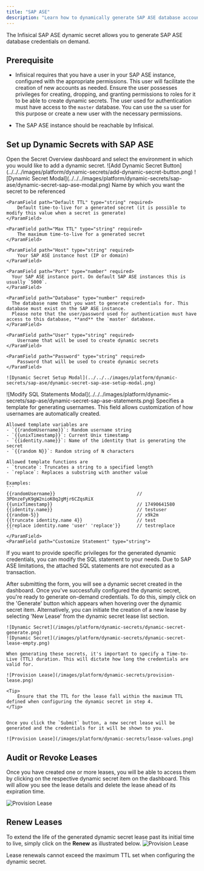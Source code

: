 ```yaml
---
title: "SAP ASE"
description: "Learn how to dynamically generate SAP ASE database account credentials."
---
```


The Infisical SAP ASE dynamic secret allows you to generate SAP ASE database credentials on demand.

## Prerequisite

- Infisical requires that you have a user in your SAP ASE instance, configured with the appropriate permissions. This user will facilitate the creation of new accounts as needed.
  Ensure the user possesses privileges for creating, dropping, and granting permissions to roles for it to be able to create dynamic secrets.
  The user used for authentication must have access to the `master` database. You can use the `sa` user for this purpose or create a new user with the necessary permissions.

- The SAP ASE instance should be reachable by Infisical.

## Set up Dynamic Secrets with SAP ASE

<Steps>
  <Step title="Open Secret Overview Dashboard">
	Open the Secret Overview dashboard and select the environment in which you would like to add a dynamic secret.
  </Step>
  <Step title="Click on the 'Add Dynamic Secret' button">
	![Add Dynamic Secret Button](../../../images/platform/dynamic-secrets/add-dynamic-secret-button.png)
  </Step>
  <Step title="Select SAP ASE">
	![Dynamic Secret Modal](../../../images/platform/dynamic-secrets/sap-ase/dynamic-secret-sap-ase-modal.png)
  </Step>
  <Step title="Provide the inputs for dynamic secret parameters">
	<ParamField path="Secret Name" type="string" required>
		Name by which you want the secret to be referenced
	</ParamField>

    <ParamField path="Default TTL" type="string" required>
    	Default time-to-live for a generated secret (it is possible to modify this value when a secret is generate)
    </ParamField>

    <ParamField path="Max TTL" type="string" required>
    	The maximum time-to-live for a generated secret
    </ParamField>

    <ParamField path="Host" type="string" required>
    	Your SAP ASE instance host (IP or domain)
    </ParamField>

    <ParamField path="Port" type="number" required>
      Your SAP ASE instance port. On default SAP ASE instances this is usually `5000`.
    </ParamField>

    <ParamField path="Database" type="number" required>
      The database name that you want to generate credentials for. This database must exist on the SAP ASE instance.
      Please note that the user/password used for authentication must have access to this database, **and** the `master` database.
    </ParamField>

    <ParamField path="User" type="string" required>
    	Username that will be used to create dynamic secrets
    </ParamField>

    <ParamField path="Password" type="string" required>
    	Password that will be used to create dynamic secrets
    </ParamField>

    ![Dynamic Secret Setup Modal](../../../images/platform/dynamic-secrets/sap-ase/dynamic-secret-sap-ase-setup-modal.png)

  </Step>
  <Step title="(Optional) Modify SAP SQL Statements">
    ![Modify SQL Statements Modal](../../../images/platform/dynamic-secrets/sap-ase/dynamic-secret-sap-ase-statements.png)
<ParamField path="Username Template" type="string" default="{{randomUsername}}">
    Specifies a template for generating usernames. This field allows customization of how usernames are automatically created.

    Allowed template variables are
    - `{{randomUsername}}`: Random username string
    - `{{unixTimestamp}}`: Current Unix timestamp
    - `{{identity.name}}`: Name of the identity that is generating the secret
    - `{{random N}}`: Random string of N characters

    Allowed template functions are
    - `truncate`: Truncates a string to a specified length
    - `replace`: Replaces a substring with another value

    Examples:
    ```
    {{randomUsername}}                              // 3POnzeFyK9gW2nioK0q2gMjr6CZqsRiX
    {{unixTimestamp}}                               // 17490641580
    {{identity.name}}                               // testuser
    {{random-5}}                                    // x9k2m
    {{truncate identity.name 4}}                    // test
    {{replace identity.name 'user' 'replace'}}      // testreplace
    ```
	</ParamField>
    <ParamField path="Customize Statement" type="string">

If you want to provide specific privileges for the generated dynamic credentials, you can modify the SQL statement to your needs.
<Warning>
Due to SAP ASE limitations, the attached SQL statements are not executed as a transaction.
</Warning>
</ParamField>

  </Step>
  <Step title="Click 'Submit'">
  	After submitting the form, you will see a dynamic secret created in the dashboard.
  </Step>
  <Step title="Generate dynamic secrets">
	Once you've successfully configured the dynamic secret, you're ready to generate on-demand credentials.
	To do this, simply click on the 'Generate' button which appears when hovering over the dynamic secret item.
	Alternatively, you can initiate the creation of a new lease by selecting 'New Lease' from the dynamic secret lease list section.

    ![Dynamic Secret](/images/platform/dynamic-secrets/dynamic-secret-generate.png)
    ![Dynamic Secret](/images/platform/dynamic-secrets/dynamic-secret-lease-empty.png)

    When generating these secrets, it's important to specify a Time-to-Live (TTL) duration. This will dictate how long the credentials are valid for.

    ![Provision Lease](/images/platform/dynamic-secrets/provision-lease.png)

    <Tip>
    	Ensure that the TTL for the lease fall within the maximum TTL defined when configuring the dynamic secret in step 4.
    </Tip>


    Once you click the `Submit` button, a new secret lease will be generated and the credentials for it will be shown to you.

    ![Provision Lease](/images/platform/dynamic-secrets/lease-values.png)

  </Step>
</Steps>

## Audit or Revoke Leases

Once you have created one or more leases, you will be able to access them by clicking on the respective dynamic secret item on the dashboard.
This will allow you see the lease details and delete the lease ahead of its expiration time.

![Provision Lease](/images/platform/dynamic-secrets/lease-data.png)

## Renew Leases

To extend the life of the generated dynamic secret lease past its initial time to live, simply click on the **Renew** as illustrated below.
![Provision Lease](/images/platform/dynamic-secrets/dynamic-secret-lease-renew.png)

<Warning>
  Lease renewals cannot exceed the maximum TTL set when configuring the dynamic
  secret.
</Warning>
